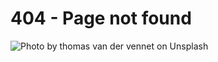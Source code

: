 
<GatsbySeo title="404 - Page not found" />

# 404 - Page not found

![Photo by thomas van der vennet on Unsplash](./images/404.jpg "Photo by thomas van der vennet on Unsplash")
